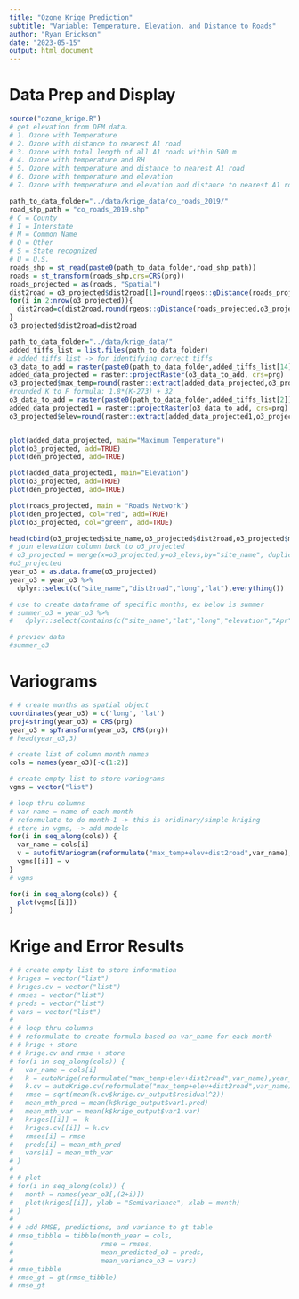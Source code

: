 ```yaml
---
title: "Ozone Krige Prediction"
subtitle: "Variable: Temperature, Elevation, and Distance to Roads"
author: "Ryan Erickson"
date: "2023-05-15"
output: html_document
---
```


# Data Prep and Display

```r
source("ozone_krige.R")
# get elevation from DEM data. 
# 1. Ozone with Temperature
# 2. Ozone with distance to nearest A1 road
# 3. Ozone with total length of all A1 roads within 500 m
# 4. Ozone with temperature and RH
# 5. Ozone with temperature and distance to nearest A1 road
# 6. Ozone with temperature and elevation
# 7. Ozone with temperature and elevation and distance to nearest A1 road.

path_to_data_folder="../data/krige_data/co_roads_2019/"
road_shp_path = "co_roads_2019.shp"
# C = County
# I = Interstate
# M = Common Name
# O = Other
# S = State recognized
# U = U.S.
roads_shp = st_read(paste0(path_to_data_folder,road_shp_path))
roads = st_transform(roads_shp,crs=CRS(prg))
roads_projected = as(roads, "Spatial")
dist2road = o3_projected$dist2road[1]=round(rgeos::gDistance(roads_projected,o3_projected[1,]),2)
for(i in 2:nrow(o3_projected)){
  dist2road=c(dist2road,round(rgeos::gDistance(roads_projected,o3_projected[i,]),2))
}
o3_projected$dist2road=dist2road

path_to_data_folder="../data/krige_data/"
added_tiffs_list = list.files(path_to_data_folder)
# added_tiffs_list -> for identifying correct tiffs
o3_data_to_add = raster(paste0(path_to_data_folder,added_tiffs_list[14]))
added_data_projected = raster::projectRaster(o3_data_to_add, crs=prg)
o3_projected$max_temp=round(raster::extract(added_data_projected,o3_projected),2)
#rounded K to F formula: 1.8*(K-273) + 32
o3_data_to_add = raster(paste0(path_to_data_folder,added_tiffs_list[2]))
added_data_projected1 = raster::projectRaster(o3_data_to_add, crs=prg)
o3_projected$elev=round(raster::extract(added_data_projected1,o3_projected),2)


plot(added_data_projected, main="Maximum Temperature")
plot(o3_projected, add=TRUE)
plot(den_projected, add=TRUE)

plot(added_data_projected1, main="Elevation")
plot(o3_projected, add=TRUE)
plot(den_projected, add=TRUE)

plot(roads_projected, main = "Roads Network")
plot(den_projected, col="red", add=TRUE)
plot(o3_projected, col="green", add=TRUE)

head(cbind(o3_projected$site_name,o3_projected$dist2road,o3_projected$max_temp,o3_projected$elev))
# join elevation column back to o3_projected
# o3_projected = merge(x=o3_projected,y=o3_elevs,by="site_name", duplicateGeoms = TRUE)
#o3_projected
year_o3 = as.data.frame(o3_projected)
year_o3 = year_o3 %>% 
  dplyr::select(c("site_name","dist2road","long","lat"),everything())

# use to create dataframe of specific months, ex below is summer
# summer_o3 = year_o3 %>%
#   dplyr::select(contains(c("site_name","lat","long","elevation","Apr","May","Jun","Jul","Aug","Sep","Oct")))

# preview data
#summer_o3
```

# Variograms
```r
# # create months as spatial object
coordinates(year_o3) = c('long', 'lat')
proj4string(year_o3) = CRS(prg)
year_o3 = spTransform(year_o3, CRS(prg))
# head(year_o3,3)

# create list of column month names 
cols = names(year_o3)[-c(1:2)]

# create empty list to store variograms
vgms = vector("list")

# loop thru columns
# var name = name of each month
# reformulate to do month~1 -> this is oridinary/simple kriging
# store in vgms, -> add models
for(i in seq_along(cols)) {
  var_name = cols[i]
  v = autofitVariogram(reformulate("max_temp+elev+dist2road",var_name),year_o3)
  vgms[[i]] = v
}
# vgms

for(i in seq_along(cols)) {
  plot(vgms[[i]])
}
```

# Krige and Error Results
```r
# # create empty list to store information
# kriges = vector("list")
# kriges.cv = vector("list")
# rmses = vector("list")
# preds = vector("list")
# vars = vector("list")
# 
# # loop thru columns
# # reformulate to create formula based on var_name for each month
# # krige + store
# # krige.cv and rmse + store
# for(i in seq_along(cols)) {
#   var_name = cols[i]
#   k = autoKrige(reformulate("max_temp+elev+dist2road",var_name),year_o3,grd, model = c("Ste","Sph","Mat","Exp","Nug","Gau","Lin"))
#   k.cv = autoKrige.cv(reformulate("max_temp+elev+dist2road",var_name),year_o3,model = c("Ste","Sph","Mat","Exp","Nug","Gau","Lin"))
#   rmse = sqrt(mean(k.cv$krige.cv_output$residual^2))
#   mean_mth_pred = mean(k$krige_output$var1.pred)
#   mean_mth_var = mean(k$krige_output$var1.var)
#   kriges[[i]] =  k
#   kriges.cv[[i]] = k.cv
#   rmses[i] = rmse
#   preds[i] = mean_mth_pred
#   vars[i] = mean_mth_var
# }
# 
# # plot
# for(i in seq_along(cols)) {
#   month = names(year_o3[,(2+i)])
#   plot(kriges[[i]], ylab = "Semivariance", xlab = month)
# }
# 
# # add RMSE, predictions, and variance to gt table
# rmse_tibble = tibble(month_year = cols,
#                      rmse = rmses,
#                      mean_predicted_o3 = preds,
#                      mean_variance_o3 = vars)
# rmse_tibble
# rmse_gt = gt(rmse_tibble)
# rmse_gt
```